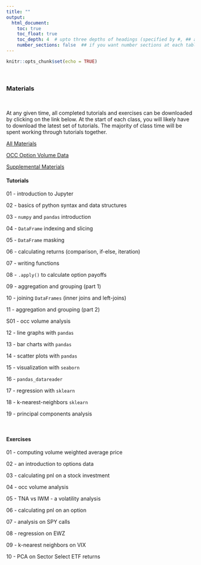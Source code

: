 ```yaml
---
title: ""
output:
  html_document:
    toc: true
    toc_float: true
    toc_depth: 4  # upto three depths of headings (specified by #, ## and ###)
    number_sections: false  ## if you want number sections at each table header
---
```


```r
knitr::opts_chunk$set(echo = TRUE)
```

&nbsp;

### **Materials**

&nbsp;

At any given time, all completed tutorials and exercises can be downloaded by clicking on the link below.  At the start of each class, you will likely have to download the latest set of tutorials.  The majority of class time will be spent working through tutorials together.

[All Materials](fm5990_2019_fall_material_20190913.zip)

[OCC Option Volume Data](occ_option_volume_201808.zip)

[Supplemental Materials](fm5990_2019_fall_material_supplemental_20191001.zip)
&nbsp;

#### Tutorials

01 - introduction to Jupyter

02 - basics of python syntax and data structures

03 - `numpy` and `pandas` introduction

04 - `DataFrame` indexing and slicing

05 - `DataFrame` masking

06 - calculating returns (comparison, if-else, iteration)

07 - writing functions

08 - `.apply()` to calculate option payoffs 

09 - aggregation and grouping (part 1)

10 - joining `DataFrames` (inner joins and left-joins)

11 - aggregation and grouping (part 2)

S01 - occ volume analysis

12 - line graphs with `pandas`

13 - bar charts with `pandas`

14 - scatter plots with `pandas`

15 - visualization with `seaborn`

<!-- 17 - simulation (option pricing with Monte Carlo) -->

16 - `pandas_datareader`

17 - regression with `sklearn`

18 - k-nearest-neighbors `sklearn`

19 - principal components analysis

&nbsp;

#### Exercises

01 - computing volume weighted average price

02 - an introduction to options data

03 - calculating pnl on a stock investment

04 - occ volume analysis

05 - TNA vs IWM - a volatility analysis

06 - calculating pnl on an option

07 - analysis on SPY calls

08 - regression on EWZ

09 - k-nearest neighbors on VIX

10 - PCA on Sector Select ETF returns